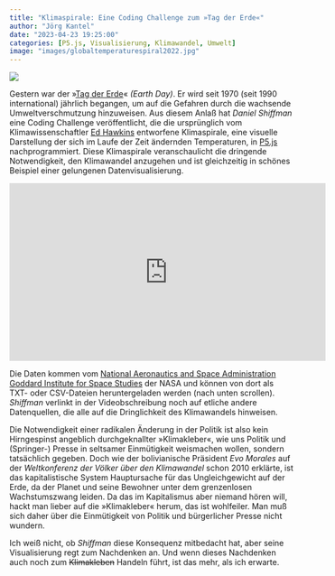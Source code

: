 ```yaml
---
title: "Klimaspirale: Eine Coding Challenge zum »Tag der Erde«"
author: "Jörg Kantel"
date: "2023-04-23 19:25:00"
categories: [P5.js, Visualisierung, Klimawandel, Umwelt]
image: "images/globaltemperaturespiral2022.jpg"
---
```


[![](images/globaltemperaturespiral2022-b.jpg)](https://ed-hawkins.github.io/climate-visuals/SPIRALS/global_temperature_spiral_2022_large.gif)

Gestern war der »[Tag der Erde](https://de.wikipedia.org/wiki/Tag_der_Erde)« *(Earth Day)*. Er wird seit 1970 (seit 1990 international) jährlich begangen, um auf die Gefahren durch die wachsende Umweltverschmutzung hinzuweisen. Aus diesem Anlaß hat *Daniel Shiffman* eine Coding Challenge veröffentlicht, die  die ursprünglich vom Klimawissenschaftler [Ed Hawkins](https://edhawkins.org/) entworfene Klimaspirale, eine visuelle Darstellung der sich im Laufe der Zeit ändernden Temperaturen, in [P5.js](http://cognitiones.kantel-chaos-team.de/programmierung/creativecoding/processing/p5js.html) nachprogrammiert. Diese Klimaspirale veranschaulicht die dringende Notwendigkeit, den Klimawandel anzugehen und ist gleichzeitig in schönes Beispiel einer gelungenen Datenvisualisierung.

<iframe width="560" height="315" src="https://www.youtube.com/embed/rVBTxnRyOuE" title="YouTube video player" frameborder="0" allow="accelerometer; autoplay; clipboard-write; encrypted-media; gyroscope; picture-in-picture; web-share" allowfullscreen></iframe>

Die Daten kommen vom [National Aeronautics and Space Administration Goddard Institute for Space Studies](https://data.giss.nasa.gov/gistemp/) der NASA und können von dort als TXT- oder CSV-Dateien heruntergeladen werden (nach unten scrollen). *Shiffman* verlinkt in der Videobschreibung noch auf etliche andere Datenquellen, die alle auf die Dringlichkeit des Klimawandels hinweisen.

Die Notwendigkeit einer radikalen Änderung in der Politik ist also kein Hirngespinst angeblich durchgeknallter »Klimakleber«, wie uns Politik und (Springer-) Presse in seltsamer Einmütigkeit weismachen wollen, sondern tatsächlich gegeben. Doch wie der bolivianische Präsident *Evo Morales* auf der *Weltkonferenz der Völker über den Klimawandel* schon 2010 erklärte, ist das kapitalistische System Hauptursache für das Ungleichgewicht auf der Erde, da der Planet und seine Bewohner unter dem grenzenlosen Wachstumszwang leiden. Da das im Kapitalismus aber niemand hören will, hackt man lieber auf die »Klimakleber« herum, das ist wohlfeiler. Man muß sich daher über die Einmütigkeit von Politik und bürgerlicher Presse nicht wundern.

Ich weiß nicht, ob *Shiffman* diese Konsequenz mitbedacht hat, aber seine Visualisierung regt zum Nachdenken an. Und wenn dieses Nachdenken auch noch zum ~~Klimakleben~~ Handeln führt, ist das mehr, als ich erwarte.
